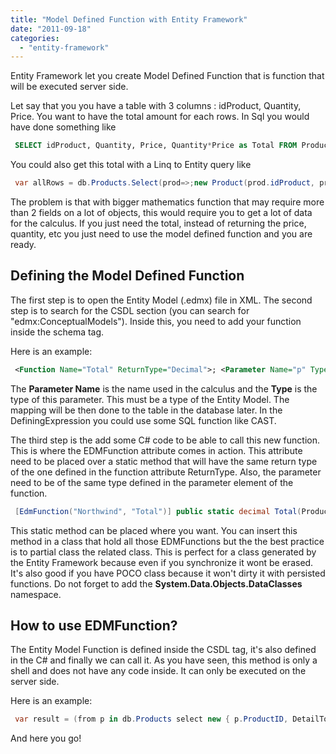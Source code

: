 ```yaml
---
title: "Model Defined Function with Entity Framework"
date: "2011-09-18"
categories: 
  - "entity-framework"
---
```


Entity Framework let you create Model Defined Function that is function that will be executed server side.

Let say that you you have a table with 3 columns : idProduct, Quantity, Price. You want to have the total amount for each rows. In Sql you would have done something like


```sql
 SELECT idProduct, Quantity, Price, Quantity*Price as Total FROM Product 
```


You could also get this total with a Linq to Entity query like


```csharp
 var allRows = db.Products.Select(prod=>;new Product(prod.idProduct, prod.Quantity, prod.Price, prod.Quantity * prod.Price); 
```

The problem is that with bigger mathematics function that may require more than 2 fields on a lot of objects, this would require you to get a lot of data for the calculus. If you just need the total, instead of returning the price, quantity, etc you just need to use the model defined function and you are ready.

## Defining the Model Defined Function

The first step is to open the Entity Model (.edmx) file in XML. The second step is to search for the CSDL section (you can search for "edmx:ConceptualModels"). Inside this, you need to add your function inside the schema tag.

Here is an example: 
```xml
 <Function Name="Total" ReturnType="Decimal">; <Parameter Name="p" Type="NorthwindModel.Product" />; <DefiningExpression>; (p.Price * p.Quantity) </DefiningExpression>; </Function>; 
```


The **Parameter Name** is the name used in the calculus and the **Type** is the type of this parameter. This must be a type of the Entity Model. The mapping will be then done to the table in the database later. In the DefiningExpression you could use some SQL function like CAST.

The third step is the add some C# code to be able to call this new function. This is where the EDMFunction attribute comes in action. This attribute need to be placed over a static method that will have the same return type of the one defined in the function attribute ReturnType. Also, the parameter need to be of the same type defined in the parameter element of the function.


```csharp
 [EdmFunction("Northwind", "Total")] public static decimal Total(Product product) { throw new NotSupportedException("Totalcan only be used in a LINQ to Entities query"); } 
```

This static method can be placed where you want. You can insert this method in a class that hold all those EDMFunctions but the the best practice is to partial class the related class. This is perfect for a class generated by the Entity Framework because even if you synchronize it wont be erased. It's also good if you have POCO class because it won't dirty it with persisted functions. Do not forget to add the **System.Data.Objects.DataClasses** namespace.

## How to use EDMFunction?

The Entity Model Function is defined inside the CSDL tag, it's also defined in the C# and finally we can call it. As you have seen, this method is only a shell and does not have any code inside. It can only be executed on the server side.

Here is an example:


```csharp
 var result = (from p in db.Products select new { p.ProductID, DetailTotal = MyStaticClass.Total(p) }).ToList(); 
```

And here you go!
